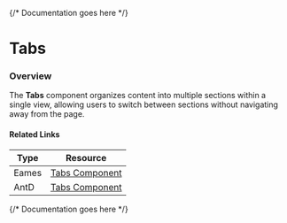 

<Meta of={TabsStories} />

{/* Documentation goes here */}

# Tabs

### Overview
The **Tabs** component organizes content into multiple sections within a single view, allowing users to switch between sections without navigating away from the page.

#### Related Links

| Type  | Resource                                                                                                                                               |
| ----- | ------------------------------------------------------------------------------------------------------------------------------------------------------ |
| Eames | [Tabs Component](https://www.figma.com/design/veXnmignQnJz8StIq10VJ5/Eames-2.0---Foundations-%26-Components?node-id=411-17&node-type=canvas&t=B6HJWqqDsUOypZQj-0) |
| AntD | [Tabs Component](https://ant.design/components/tabs) |


{/* Documentation goes here */}

<Canvas meta={TabsStories.default} />
